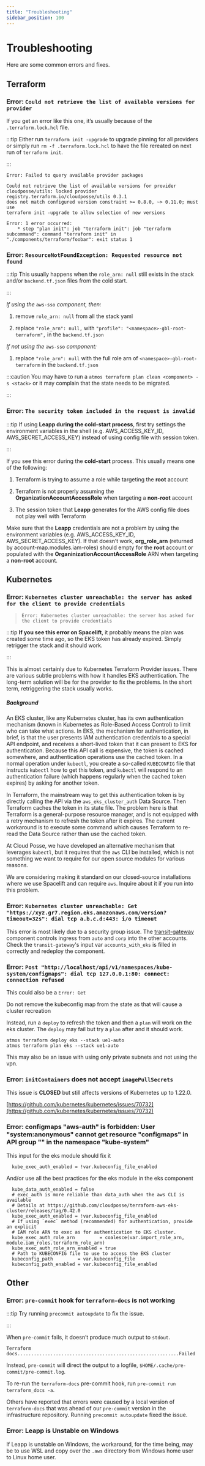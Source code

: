 ```yaml
---
title: "Troubleshooting"
sidebar_position: 100
---
```


# Troubleshooting

Here are some common errors and fixes.

## Terraform

### Error: `Could not retrieve the list of available versions for provider`

If you get an error like this one, it’s usually because of the `.terraform.lock.hcl` file.

:::tip
Either run `terraform init -upgrade` to upgrade pinning for all providers or simply run `rm -f .terraform.lock.hcl` to have the file rereated on next run of `terraform init`.

:::

```
Error: Failed to query available provider packages

Could not retrieve the list of available versions for provider
cloudposse/utils: locked provider registry.terraform.io/cloudposse/utils 0.3.1
does not match configured version constraint >= 0.8.0, ~> 0.11.0; must use
terraform init -upgrade to allow selection of new versions

Error: 1 error occurred:
	* step "plan init": job "terraform init": job "terraform subcommand": command "terraform init" in "./components/terraform/foobar": exit status 1
```

### Error: `ResourceNotFoundException: Requested resource not found`

:::tip
This usually happens when the `role_arn: null` still exists in the stack and/or `backend.tf.json` files from the cold start.

:::

_If using the_ `aws-sso` _component, then:_

1. remove `role_arn: null` from all the stack yaml

2. replace `"role_arn": null,` with `"profile": "<namespace>-gbl-root-terraform",` in the `backend.tf.json`

_If not using the_ `aws-sso` _component:_

1. replace `"role_arn": null` with the full role arn of `<namespace>-gbl-root-terraform` in the `backend.tf.json`

:::caution
 You may have to run a `atmos terraform plan clean <component> -s <stack>` or it may complain that the state needs to be migrated.

:::

### Error: `The security token included in the request is invalid`

:::tip
If using **Leapp during the cold-start process**, first try settings the environment variables in the shell (e.g. AWS_ACCESS_KEY_ID, AWS_SECRET_ACCESS_KEY) instead of using config file with session token.

:::

If you see this error during the **cold-start** process. This usually means one of the following:

1. Terraform is trying to assume a role while targeting the **root** account

2. Terraform is not properly assuming the **OrganizationAccountAccessRole** when targeting a **non-root** account

3. The session token that **Leapp** generates for the AWS config file does not play well with Terraform

Make sure that the **Leapp** credentials are not a problem by using the environment variables (e.g. AWS_ACCESS_KEY_ID, AWS_SECRET_ACCESS_KEY). If that doesn’t work, **org_role_arn** (returned by account-map.modules.iam-roles) should empty for the **root** account or populated with the **OrganinizationAccountAccessRole** ARN when targeting a **non-root** account.

## Kubernetes

### Error: `Kubernetes cluster unreachable: the server has asked for the client to provide credentials`

> `Error: Kubernetes cluster unreachable: the server has asked for the client to provide credentials`

:::tip
**If you see this error on Spacelift**, it probably means the plan was created some time ago, so the EKS token has already expired. Simply retrigger the stack and it should work.

:::

This is almost certainly due to Kubernetes Terraform Provider issues. There are various subtle problems with how it handles EKS authentication. The long-term solution will be for the provider to fix the problems. In the short term, retriggering the stack usually works.

##### Background

An EKS cluster, like any Kubernetes cluster, has its own authentication mechanism (known in Kubernetes as Role-Based Access Control) to limit who can take what actions. In EKS, the mechanism for authentication, in brief, is that the user presents IAM authentication credentials to a special API endpoint, and receives a short-lived token that it can present to EKS for authentication. Because this API call is expensive, the token is cached somewhere, and authentication operations use the cached token. In a normal operation under `kubectl`, you create a so-called `KUBECONFIG` file that instructs `kubectl` how to get this token, and `kubectl` will respond to an authentication failure (which happens regularly when the cached token expires) by asking for another token.

In Terraform, the mainstream way to get this authentication token is by directly calling the API via the `aws_eks_cluster_auth` Data Source. Then Terraform caches the token in its state file. The problem here is that Terraform is a general-purpose resource manager, and is not equipped with a retry mechanism to refresh the token after it expires. The current workaround is to execute some command which causes Terraform to re-read the Data Source rather than use the cached token.

At Cloud Posse, we have developed an alternative mechanism that leverages `kubectl`, but it requires that the `aws` CLI be installed, which is not something we want to require for our open source modules for various reasons.

We are considering making it standard on our closed-source installations where we use Spacelift and can require `aws`. Inquire about it if you run into this problem.

### Error: `Kubernetes cluster unreachable: Get "https://xyz.gr7.region.eks.amazonaws.com/version?timeout=32s": dial tcp a.b.c.d:443: i/o timeout`

This error is most likely due to a security group issue. The [transit-gateway](/components/category/tgw/) component controls ingress from `auto` and `corp` into the other accounts. Check the `transit-gateway`'s input var `accounts_with_eks` is filled in correctly and redeploy the component.

### Error: `Post "http://localhost/api/v1/namespaces/kube-system/configmaps": dial tcp 127.0.0.1:80: connect: connection refused`

This could also be a `Error: Get`

Do not remove the kubeconfig map from the state as that will cause a cluster recreation

Instead, run a `deploy` to refresh the token and then a `plan` will work on the eks cluster. The `deploy` may fail but try a `plan` after and it should work.

```
atmos terraform deploy eks --stack ue1-auto
atmos terraform plan eks --stack ue1-auto
```

This may also be an issue with using only private subnets and not using the vpn.

### Error: `initContainers` does not accept `imagePullSecrets`

This issue is **CLOSED** but still affects versions of Kubernetes up to 1.22.0.

[https://github.com/kubernetes/kubernetes/issues/70732](https://github.com/kubernetes/kubernetes/issues/70732)

### Error: configmaps "aws-auth" is forbidden: User "system:anonymous" cannot get resource "configmaps" in API group "" in the namespace "kube-system"

This input for the eks module should fix it

```
  kube_exec_auth_enabled = !var.kubeconfig_file_enabled
```

And/or use all the best practices for the eks module in the eks component

```
  kube_data_auth_enabled = false
  # exec_auth is more reliable than data_auth when the aws CLI is available
  # Details at https://github.com/cloudposse/terraform-aws-eks-cluster/releases/tag/0.42.0
  kube_exec_auth_enabled = !var.kubeconfig_file_enabled
  # If using `exec` method (recommended) for authentication, provide an explicit
  # IAM role ARN to exec as for authentication to EKS cluster.
  kube_exec_auth_role_arn         = coalesce(var.import_role_arn, module.iam_roles.terraform_role_arn)
  kube_exec_auth_role_arn_enabled = true
  # Path to KUBECONFIG file to use to access the EKS cluster
  kubeconfig_path         = var.kubeconfig_file
  kubeconfig_path_enabled = var.kubeconfig_file_enabled
```

## Other

### Error: `pre-commit` hook for `terraform-docs` is not working

:::tip
Try running `precommit autoupdate` to fix the issue.

:::

When `pre-commit` fails, it doesn’t produce much output to `stdout`.

```
Terraform docs...........................................................Failed
```

Instead, `pre-commit` will direct the output to a logfile, `$HOME/.cache/pre-commit/pre-commit.log`.

To re-run the `terraform-docs` pre-commit hook, run `pre-commit run terraform_docs -a`.

Others have reported that errors were caused by a local version of `terraform-docs` that was ahead of our `pre-commit` version in the infrastructure repository. Running `precommit autoupdate` fixed the issue.

### Error: Leapp is Unstable on Windows

If Leapp is unstable on Windows, the workaround, for the time being, may be to use WSL and copy over the `.aws` directory from Windows home user to Linux home user.


